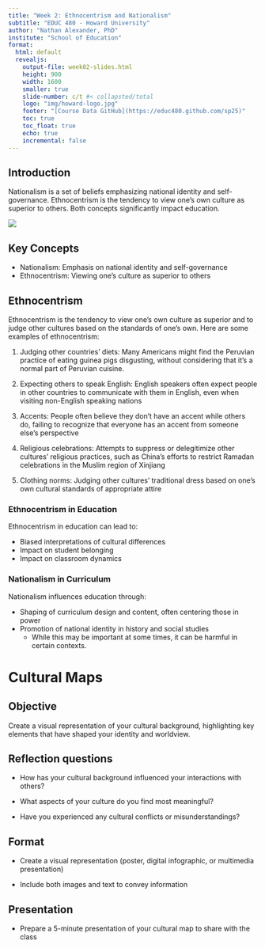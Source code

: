 ```yaml
---
title: "Week 2: Ethnocentrism and Nationalism"
subtitle: "EDUC 480 - Howard University"
author: "Nathan Alexander, PhD"
institute: "School of Education"
format: 
  html: default
  revealjs:
    output-file: week02-slides.html
    height: 900
    width: 1600
    smaller: true
    slide-number: c/t #< collapsted/total
    logo: "img/howard-logo.jpg"
    footer: "[Course Data GitHub](https://educ480.github.com/sp25)"
    toc: true
    toc_float: true
    echo: true
    incremental: false
---
```


## Introduction

Nationalism is a set of beliefs emphasizing national identity and self-governance. Ethnocentrism is the tendency to view one's own culture as superior to others. Both concepts significantly impact education.

![](/img/ethnocentrism.jpg)

::: callout-note
## Key Concepts

-   Nationalism: Emphasis on national identity and self-governance
-   Ethnocentrism: Viewing one's culture as superior to others
:::

## Ethnocentrism

Ethnocentrism is the tendency to view one's own culture as superior and to judge other cultures based on the standards of one's own. Here are some examples of ethnocentrism:

1.  Judging other countries' diets: Many Americans might find the Peruvian practice of eating guinea pigs disgusting, without considering that it's a normal part of Peruvian cuisine.

2.  Expecting others to speak English: English speakers often expect people in other countries to communicate with them in English, even when visiting non-English speaking nations

3.  Accents: People often believe they don't have an accent while others do, failing to recognize that everyone has an accent from someone else's perspective

4.  Religious celebrations: Attempts to suppress or delegitimize other cultures' religious practices, such as China's efforts to restrict Ramadan celebrations in the Muslim region of Xinjiang

5.  Clothing norms: Judging other cultures' traditional dress based on one's own cultural standards of appropriate attire

### Ethnocentrism in Education

Ethnocentrism in education can lead to:

-   Biased interpretations of cultural differences
-   Impact on student belonging
-   Impact on classroom dynamics

### Nationalism in Curriculum

Nationalism influences education through:

-   Shaping of curriculum design and content, often centering those in power
-   Promotion of national identity in history and social studies
    -   While this may be important at some times, it can be harmful in certain contexts.

# Cultural Maps

## Objective

Create a visual representation of your cultural background, highlighting key elements that have shaped your identity and worldview.

## Reflection questions

-   How has your cultural background influenced your interactions with others?

-   What aspects of your culture do you find most meaningful?

-   Have you experienced any cultural conflicts or misunderstandings?

## Format

-   Create a visual representation (poster, digital infographic, or multimedia presentation)

-   Include both images and text to convey information

## Presentation

-   Prepare a 5-minute presentation of your cultural map to share with the class
